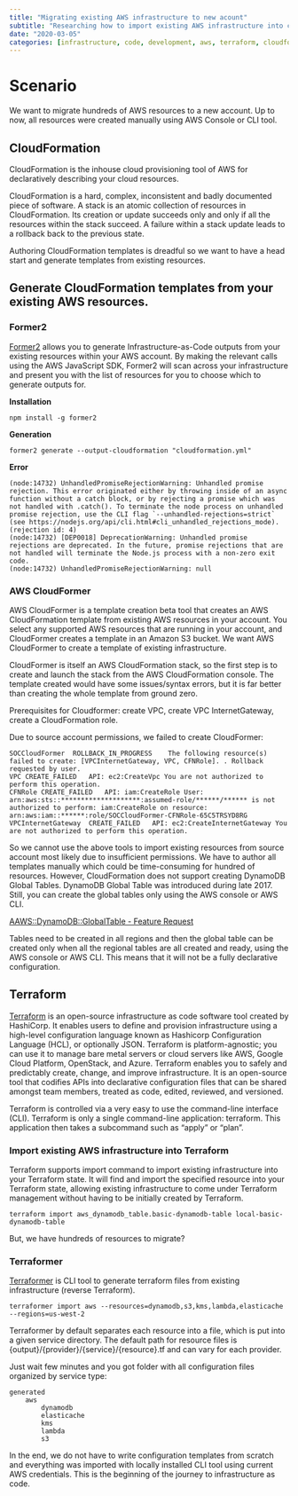 ```yaml
---
title: "Migrating existing AWS infrastructure to new acount"
subtitle: "Researching how to import existing AWS infrastructure into configuration template"
date: "2020-03-05"
categories: [infrastructure, code, development, aws, terraform, cloudformation,resource,tool,automation,migration]
---
```

# Scenario
We want to migrate hundreds of AWS resources to a new account. Up to now, all resources were created manually using AWS Console or CLI tool.

## CloudFormation
CloudFormation is the inhouse cloud provisioning tool of AWS for declaratively describing your cloud resources.

CloudFormation is a hard, complex, inconsistent and badly documented piece of software. A stack is an atomic collection of resources in CloudFormation. Its creation or update succeeds only and only if all the resources within the stack succeed. A failure within a stack update leads to a rollback back to the previous state.

Authoring CloudFormation templates is dreadful so we want to have a head start and generate templates from existing resources.

## Generate CloudFormation templates from your existing AWS resources. 

### Former2
[Former2](https://github.com/iann0036/former2) allows you to generate Infrastructure-as-Code outputs from your existing resources within your AWS account. By making the relevant calls using the AWS JavaScript SDK, Former2 will scan across your infrastructure and present you with the list of resources for you to choose which to generate outputs for.

**Installation**
```
npm install -g former2

```
**Generation**

```
former2 generate --output-cloudformation "cloudformation.yml"

```

**Error**
```
(node:14732) UnhandledPromiseRejectionWarning: Unhandled promise rejection. This error originated either by throwing inside of an async function without a catch block, or by rejecting a promise which was not handled with .catch(). To terminate the node process on unhandled promise rejection, use the CLI flag `--unhandled-rejections=strict` (see https://nodejs.org/api/cli.html#cli_unhandled_rejections_mode). (rejection id: 4)
(node:14732) [DEP0018] DeprecationWarning: Unhandled promise rejections are deprecated. In the future, promise rejections that are not handled will terminate the Node.js process with a non-zero exit code.
(node:14732) UnhandledPromiseRejectionWarning: null
```


### AWS CloudFormer
AWS CloudFormer is a template creation beta tool that creates an AWS CloudFormation template from existing AWS resources in your account. You select any supported AWS resources that are running in your account, and CloudFormer creates a template in an Amazon S3 bucket. We want AWS CloudFormer to create a template of existing infrastructure.

CloudFormer is itself an AWS CloudFormation stack, so the first step is to create and launch the stack from the AWS CloudFormation console. The template created would have some issues/syntax errors, but it is far better than creating the whole template from ground zero. 

Prerequisites for Cloudformer: create VPC, create VPC InternetGateway, create a CloudFormation role. 

Due to source account permissions, we failed to create CloudFormer:
```
SOCCloudFormer	ROLLBACK_IN_PROGRESS	The following resource(s) failed to create: [VPCInternetGateway, VPC, CFNRole]. . Rollback requested by user.
VPC	CREATE_FAILED	API: ec2:CreateVpc You are not authorized to perform this operation.
CFNRole	CREATE_FAILED	API: iam:CreateRole User: arn:aws:sts::********************:assumed-role/******/****** is not authorized to perform: iam:CreateRole on resource: arn:aws:iam::******:role/SOCCloudFormer-CFNRole-65C5TRSYD8RG
VPCInternetGateway	CREATE_FAILED	API: ec2:CreateInternetGateway You are not authorized to perform this operation.

```

So we cannot use the above tools to import existing resources from source account most likely due to insufficient permissions. We have to author all templates manually which could be time-consuming for hundred of resources. However, CloudFormation does not support creating DynamoDB Global Tables. DynamoDB Global Table was introduced during late 2017. Still, you can create the global tables only using the AWS console or AWS CLI.

[AAWS::DynamoDB::GlobalTable - Feature Request](https://github.com/aws-cloudformation/aws-cloudformation-coverage-roadmap/issues/57)

Tables need to be created in all regions and then the global table can be created only when all the regional tables are all created and ready, using the AWS console or AWS CLI. This means that it will not be a fully declarative configuration. 

## Terraform
[Terraform](https://www.terraform.io/) is an open-source infrastructure as code software tool created by HashiCorp. It enables users to define and provision infrastructure using a high-level configuration language known as Hashicorp Configuration Language (HCL), or optionally JSON. Terraform is platform-agnostic; you can use it to manage bare metal servers or cloud servers like AWS, Google Cloud Platform, OpenStack, and Azure. Terraform enables you to safely and predictably create, change, and improve infrastructure. It is an open-source tool that codifies APIs into declarative configuration files that can be shared amongst team members, treated as code, edited, reviewed, and versioned.

Terraform is controlled via a very easy to use the command-line interface (CLI). Terraform is only a single command-line application: terraform. This application then takes a subcommand such as "apply" or "plan".

### Import existing AWS infrastructure into Terraform

Terraform supports import command to import existing infrastructure into your Terraform state. It will find and import the specified resource into your Terraform state, allowing existing infrastructure to come under Terraform management without having to be initially created by Terraform.

```
terraform import aws_dynamodb_table.basic-dynamodb-table local-basic-dynamodb-table 

```

But, we have hundreds of resources to migrate?

### Terraformer

[Terraformer](https://github.com/GoogleCloudPlatform/terraformer) is CLI tool to generate terraform files from existing infrastructure (reverse Terraform). 

```
terraformer import aws --resources=dynamodb,s3,kms,lambda,elasticache --regions=us-west-2

```

Terraformer by default separates each resource into a file, which is put into a given service directory. The default path for resource files is {output}/{provider}/{service}/{resource}.tf and can vary for each provider.

Just wait few minutes and you got folder with all configuration files organized by service type:

```
generated
    aws
        dynamodb
        elasticache
        kms
        lambda
        s3

```

In the end, we do not have to write configuration templates from scratch and everything was imported with locally installed CLI tool using current AWS credentials. This is the beginning of the journey to infrastructure as code. 


